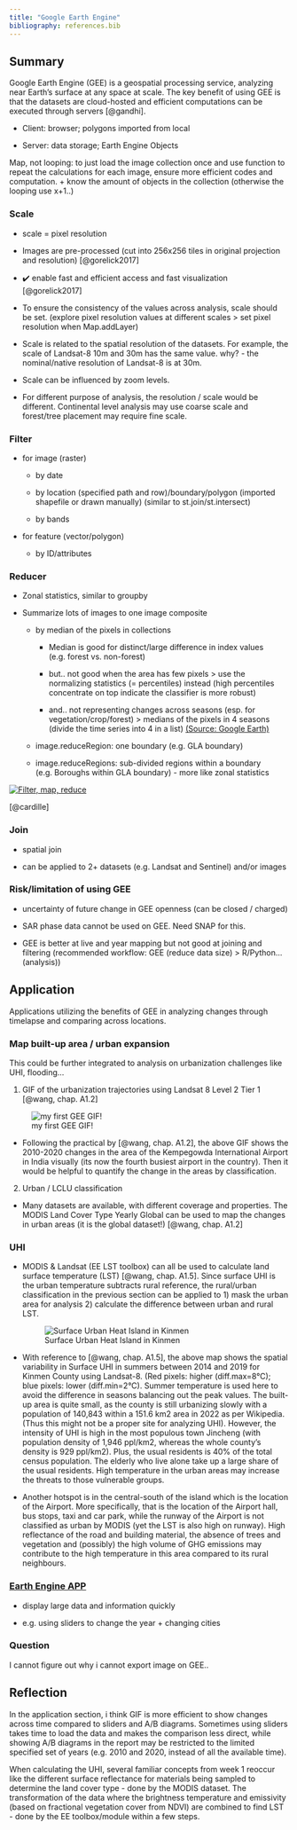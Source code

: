 ```yaml
---
title: "Google Earth Engine"
bibliography: references.bib
---
```


## Summary

Google Earth Engine (GEE) is a geospatial processing service, analyzing near Earth's surface at any space at scale. The key benefit of using GEE is that the datasets are cloud-hosted and efficient computations can be executed through servers [@gandhi].

-   Client: browser; polygons imported from local

-   Server: data storage; Earth Engine Objects

Map, not looping: to just load the image collection once and use function to repeat the calculations for each image, ensure more efficient codes and computation. + know the amount of objects in the collection (otherwise the looping use x+1..)

### Scale

-   scale = pixel resolution

-   Images are pre-processed (cut into 256x256 tiles in original projection and resolution) [@gorelick2017]

-   ✔️ enable fast and efficient access and fast visualization [@gorelick2017]

-   ::: callout-important
    To ensure the consistency of the values across analysis, scale should be set. (explore pixel resolution values at different scales \> set pixel resolution when Map.addLayer)
    :::

-   Scale is related to the spatial resolution of the datasets. For example, the scale of Landsat-8 10m and 30m has the same value. why? - the nominal/native resolution of Landsat-8 is at 30m.

-   Scale can be influenced by zoom levels.

-   For different purpose of analysis, the resolution / scale would be different. Continental level analysis may use coarse scale and forest/tree placement may require fine scale.

### Filter

-   for image (raster)

    -   by date

    -   by location (specified path and row)/boundary/polygon (imported shapefile or drawn manually) (similar to st.join/st.intersect)

    -   by bands

-   for feature (vector/polygon)

    -   by ID/attributes

### Reducer

-   Zonal statistics, similar to groupby

-   Summarize lots of images to one image composite

    -   by median of the pixels in collections

        -   Median is good for distinct/large difference in index values (e.g. forest vs. non-forest)

        -   but.. not good when the area has few pixels \> use the normalizing statistics (= percentiles) instead (high percentiles concentrate on top indicate the classifier is more robust)

        -   and.. not representing changes across seasons (esp. for vegetation/crop/forest) \> medians of the pixels in 4 seasons (divide the time series into 4 in a list) [(Source: Google Earth)](https://youtu.be/WvaBZbph_cU?t=1638)

    -   image.reduceRegion: one boundary (e.g. GLA boundary)

    -   image.reduceRegions: sub-divided regions within a boundary (e.g. Boroughs within GLA boundary) - more like zonal statistics

[![Filter, map, reduce](image/filter_map_reduce.png)](https://docs.google.com/document/d/11oo1TuvXyEvReoYLDeTcoh16rEN90I8Bf5qp0KxVu7U/edit)

[@cardille]

### Join

-   spatial join

-   can be applied to 2+ datasets (e.g. Landsat and Sentinel) and/or images

### Risk/limitation of using GEE

-   uncertainty of future change in GEE openness (can be closed / charged)

-   SAR phase data cannot be used on GEE. Need SNAP for this.

-   GEE is better at live and year mapping but not good at joining and filtering (recommended workflow: GEE (reduce data size) \> R/Python... (analysis))

## Application

Applications utilizing the benefits of GEE in analyzing changes through timelapse and comparing across locations.

### Map built-up area / urban expansion

This could be further integrated to analysis on urbanization challenges like UHI, flooding...

1.  GIF of the urbanization trajectories using Landsat 8 Level 2 Tier 1 [@wang, chap. A1.2]

![my first GEE GIF!](image/firstgif.gif)

-   Following the practical by [@wang, chap. A1.2], the above GIF shows the 2010-2020 changes in the area of the Kempegowda International Airport in India visually (its now the fourth busiest airport in the country). Then it would be helpful to quantify the change in the areas by classification.

2.  Urban / LCLU classification

-   Many datasets are available, with different coverage and properties. The MODIS Land Cover Type Yearly Global can be used to map the changes in urban areas (it is the global dataset!) [@wang, chap. A1.2]

### UHI

-   MODIS & Landsat (EE LST toolbox) can all be used to calculate land surface temperature (LST) [@wang, chap. A1.5]. Since surface UHI is the urban temperature subtracts rural reference, the rural/urban classification in the previous section can be applied to 1) mask the urban area for analysis 2) calculate the difference between urban and rural LST.

    ![Surface Urban Heat Island in Kinmen](image/suhi_km.png)

-   With reference to [@wang, chap. A1.5], the above map shows the spatial variability in Surface UHI in summers between 2014 and 2019 for Kinmen County using Landsat-8. (Red pixels: higher (diff.max=8°C); blue pixels: lower (diff.min=2°C). Summer temperature is used here to avoid the difference in seasons balancing out the peak values. The built-up area is quite small, as the county is still urbanizing slowly with a population of 140,843 within a 151.6 km2 area in 2022 as per Wikipedia. (Thus this might not be a proper site for analyzing UHI). However, the intensity of UHI is high in the most populous town Jincheng (with population density of 1,946 ppl/km2, whereas the whole county's density is 929 ppl/km2). Plus, the usual residents is 40% of the total census population. The elderly who live alone take up a large share of the usual residents. High temperature in the urban areas may increase the threats to those vulnerable groups.

-   Another hotspot is in the central-south of the island which is the location of the Airport. More specifically, that is the location of the Airport hall, bus stops, taxi and car park, while the runway of the Airport is not classified as urban by MODIS (yet the LST is also high on runway). High reflectance of the road and building material, the absence of trees and vegetation and (possibly) the high volume of GHG emissions may contribute to the high temperature in this area compared to its rural neighbours.

### [Earth Engine APP](https://github.com/philippgaertner/awesome-earth-engine-apps)

-   display large data and information quickly

-   e.g. using sliders to change the year + changing cities

### Question

I cannot figure out why i cannot export image on GEE..

## Reflection

In the application section, i think GIF is more efficient to show changes across time compared to sliders and A/B diagrams. Sometimes using sliders takes time to load the data and makes the comparison less direct, while showing A/B diagrams in the report may be restricted to the limited specified set of years (e.g. 2010 and 2020, instead of all the available time).

When calculating the UHI, several familiar concepts from week 1 reoccur like the different surface reflectance for materials being sampled to determine the land cover type - done by the MODIS dataset. The transformation of the data where the brightness temperature and emissivity (based on fractional vegetation cover from NDVI) are combined to find LST - done by the EE toolbox/module within a few steps.
